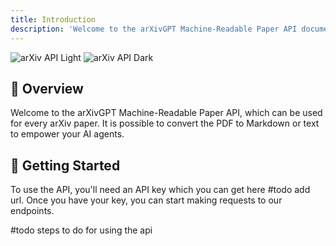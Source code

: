 ```yaml
---
title: Introduction
description: 'Welcome to the arXivGPT Machine-Readable Paper API documentation'
---
```


<img
  className="block dark:hidden"
  src="/images/hero-light.png"
  alt="arXiv API Light"
/>
<img
  className="hidden dark:block"
  src="/images/hero-light.png"
  alt="arXiv API Dark"
/>

## 👋 Overview

Welcome to the arXivGPT Machine-Readable Paper API, which can be used for every arXiv paper. It is possible to convert the PDF to Markdown or text to empower your AI agents.

## 🚀 Getting Started

To use the API, you'll need an API key which you can get here #todo add url. Once you have your key, you can start making requests to our endpoints.

#todo steps to do for using the api
